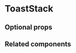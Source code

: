 # ToastStack

<ComponentDescription name="toast-stack" />

<Preview name="toast" />

## Optional props

<PropsDocs name="toast-stack" />

## Related components
<RelatedComponentList>
  <RelatedComponent
    title="Page"
    description="The Page structure helps users to easily identify where they are, view content essential to the main job, and perform related actions."
    href="/components/page"
  />
  <RelatedComponent
    title="Alert"
    description="Alerts call attention to a semantic message and load alongside the rest of the page content. They can optionally be dismissed upon user action."
    href="/components/alert"
  />
  <RelatedComponent
    title="Modal"
    description="Modal displays content related to a minor job within a page's main job. It demands complete attention and blocks interactions outside the overlay."
    href="/components/modal"
  />
</RelatedComponentList>